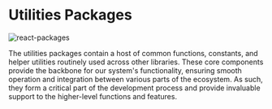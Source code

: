 # Utilities Packages

![react-packages](https://github.com/HausDAO/monorepo/assets/522182/87703936-2034-4bee-8084-a15030b2085c)

The utilities packages contain a host of common functions, constants, and helper utilities routinely used across other libraries. These core components provide the backbone for our system's functionality, ensuring smooth operation and integration between various parts of the ecosystem. As such, they form a critical part of the development process and provide invaluable support to the higher-level functions and features.
